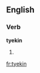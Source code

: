 ==English==

===Verb===
'''tyekin'''

# {{qualifier|Geordie}} {{present participle of|tyek}}

[[fr:tyekin]]